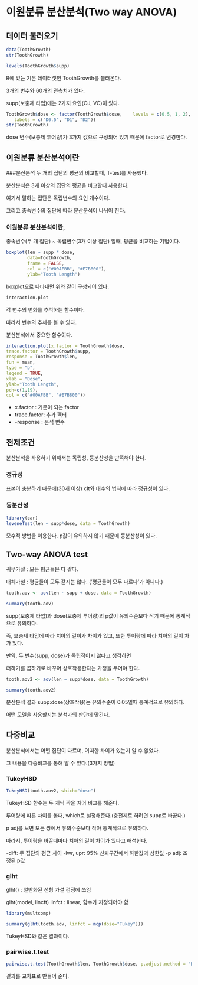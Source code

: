 # 이원분류 분산분석(Two way ANOVA)

## 데이터 불러오기

``` {R}
data(ToothGrowth)
str(ToothGrowth)

levels(ToothGrowth$supp)
```
R에 있는 기본 데이터셋인 ToothGrowth를 불러온다.

3개의 변수와 60개의 관측치가 있다.

supp(보충제 타입)에는 2가지 요인(OJ, VC)이 있다.

``` {R}
ToothGrowth$dose <- factor(ToothGrowth$dose,    levels = c(0.5, 1, 2), 
   labels = c("D0.5", "D1", "D2"))
str(ToothGrowth)
```

dose 변수(보충제 투어량)가 3가지 값으로 구성되어 있기 때문에 factor로 변경한다.


## 이원분류 분산분석이란
###분산분석
두 개의 집단의 평균의 비교할때, T-test를 사용했다.

분산분석은 3개 이상의 집단의 평균을 비교할때 사용한다.

여기서 말하는 집단은 독립변수의 요인 개수이다.

그리고 종속변수의 집단에 따라 분산분석이 나뉘어 진다.


### 이원분류 분산분석이란,

종속변수(두 개 집단) ~ 독립변수(3개 이상 집단) 일때, 평균을 비교하는 기법이다.


``` {R}
boxplot(len ~ supp * dose, 
        data=ToothGrowth,
        frame = FALSE, 
        col = c("#00AFBB", "#E7B800"),
        ylab="Tooth Length")
```

boxplot으로 나타내면 위와 같이 구성되어 있다.


``` {R}
interaction.plot
```
각 변수의 변화를 추적하는 함수이다.

따라서 변수의 추세를 볼 수 있다.

분산분석에서 중요한 함수이다.


``` {R}
interaction.plot(x.factor = ToothGrowth$dose,
trace.factor = ToothGrowth$supp,
response = ToothGrowth$len,
fun = mean,
type = "b",
legend = TRUE,
xlab = "Dose",
ylab="Tooth Length",
pch=c(1,19),
col = c("#00AFBB", "#E7B800"))
```

+ x.factor : 기준이 되는 factor
+ trace.factor: 추가 펙터
+ -response : 분석 변수

## 전제조건
분산분석을 사용하기 위해서는 독립성, 등분산성을 만족해야 한다.

### 정규성

표본이 충분하기 때문에(30개 이상) clt와 대수의 법칙에 따라 정규성이 있다.


### 등분산성

``` {R}
library(car)
leveneTest(len ~ supp*dose, data = ToothGrowth)
```

모수적 방법을 이용한다. p값이 유의하지 않기 때문에 등분산성이 있다.

## Two-way ANOVA test
귀무가설 : 모든 평균들은 다 같다.

대체가설 : 평균들이 모두 같지는 않다. (’평균들이 모두 다르다’가 아니다.)

``` {R}
tooth.aov <- aov(len ~ supp + dose, data = ToothGrowth)

summary(tooth.aov)
```

supp(보충제 타입)과 dose(보충제 투어량)의 p값이 유의수준보다 작기 때문에 통계적으로 유의하다.

즉, 보충제 타입에 따라 치아의 길이가 차이가 있고, 또한 투어량에 따라 치아의 길이 차가 있다.

만약, 두 변수(supp, dose)가 독립적이지 않다고 생각하면

더하기를 곱하기로 바꾸어 상호작용한다는 가정을 두어야 한다.

``` {R}
tooth.aov2 <- aov(len ~ supp*dose, data = ToothGrowth)

summary(tooth.aov2)
```

분산분석 결과 supp:dose(상호작용)는 유의수준이 0.05일때 통계적으로 유의하다.

어떤 모델을 사용할지는 분석가의 판단에 맞긴다.



## 다중비교
분산분석에서는 어떤 집단이 다르며, 어떠한 차이가 있는지 알 수 없었다.

그 내용을 다중비교를 통해 알 수 있다.(3가지 방법)

### TukeyHSD

``` {R}
TukeyHSD(tooth.aov2, which="dose")
```

TukeyHSD 함수는 두 개씩 짝을 지어 비교를 해준다.

투어량에 따른 차이를 볼때, which로 설정해준다.(충전제로 하려면 supp로 바꾼다.)

p adj를 보면 모든 쌍에서 유의수준보다 작아 통계적으로 유의하다.

따라서, 투어량을 바꿀때마다 치아의 길이 차이가 있다고 해석한다.



-diff: 두 집단의 평균 차이
-lwr, upr: 95% 신뢰구간에서 하한값과 상한값
-p adj: 조정된 p값


### glht

glht() : 일반화된 선형 가설 검정에 쓰임

glht(model, lincft)
linfct : linear, 함수가 지정되어야 함

``` {R}
library(multcomp)

summary(glht(tooth.aov, linfct = mcp(dose="Tukey")))
```

TukeyHSD와 같은 결과이다.


### pairwise.t.test

``` {R}
pairwise.t.test(ToothGrowth$len, ToothGrowth$dose, p.adjust.method = "BH")
```

결과를 교차표로 만들어 준다.

